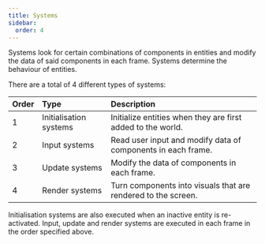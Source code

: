 ```yaml
---
title: Systems
sidebar:
  order: 4
---
```


Systems look for certain combinations of components in entities and modify the data of said components in each frame. Systems determine the behaviour of entities.

There are a total of 4 different types of systems:

| Order | Type | Description |
| :--- | :--- | :--- |
| 1 | Initialisation systems | Initialize entities when they are first added to the world. |
| 2 | Input systems | Read user input and modify data of components in each frame. |
| 3 | Update systems | Modify the data of components in each frame. |
| 4 | Render systems | Turn components into visuals that are rendered to the screen. |

Initialisation systems are also executed when an inactive entity is re-activated. Input, update and render systems are executed in each frame in the order specified above.
